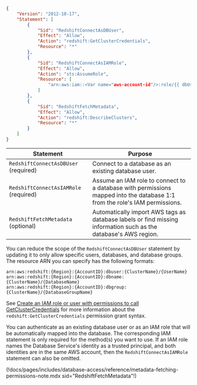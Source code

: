 ```json
{
    "Version": "2012-10-17",
    "Statement": [
        {
            "Sid": "RedshiftConnectAsDBUser",
            "Effect": "Allow",
            "Action": "redshift:GetClusterCredentials",
            "Resource": "*"
        },
        {
            "Sid": "RedshiftConnectAsIAMRole",
            "Effect": "Allow",
            "Action": "sts:AssumeRole",
            "Resource": [
                "arn:aws:iam::<Var name="aws-account-id"/>:role/{{ dbUserRole }}"
            ]
        },
        {
            "Sid": "RedshiftFetchMetadata",
            "Effect": "Allow",
            "Action": "redshift:DescribeClusters",
            "Resource": "*"
        }
    ]
}
```

| Statement | Purpose |
| --------- | ------- |
|`RedshiftConnectAsDBUser` (required) | Connect to a database as an existing database user. |
|`RedshiftConnectAsIAMRole` (required) | Assume an IAM role to connect to a database with permissions mapped into the database 1:1 from the role's IAM permissions. |
|`RedshiftFetchMetadata` (optional) | Automatically import AWS tags as database labels or find missing information such as the database's AWS region. |

You can reduce the scope of the `RedshiftConnectAsDBUser` statement by updating
it to only allow specific users, databases, and database groups.
The resource ARN you can specify has the following formats:
```code
arn:aws:redshift:{Region}:{AccountID}:dbuser:{ClusterName}/{UserName}
arn:aws:redshift:{Region}:{AccountID}:dbname:{ClusterName}/{DatabaseName}
arn:aws:redshift:{Region}:{AccountID}:dbgroup:{ClusterName}/{DatabaseGroupName}
```

See [Create an IAM role or user with permissions to call GetClusterCredentials](https://docs.aws.amazon.com/redshift/latest/mgmt/generating-iam-credentials-role-permissions.html)
for more information about the `redshift:GetClusterCredentials` permission
grant syntax.

You can authenticate as an existing database user or as an IAM role that will
be automatically mapped into the database.
The corresponding IAM statement is only required for the method(s) you want to
use.
If an IAM role names the Database Service's identity as a trusted principal,
and both identities are in the same AWS account, then the
`RedshiftConnectAsIAMRole` statement can also be omitted.

(!docs/pages/includes/database-access/reference/metadata-fetching-permissions-note.mdx sid="RedshiftFetchMetadata"!)

